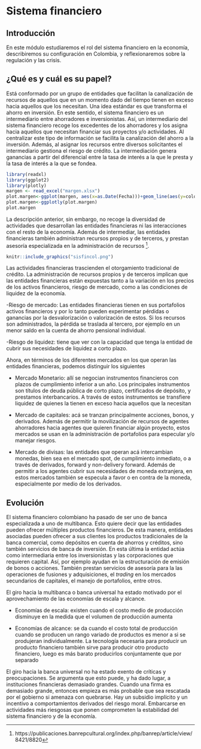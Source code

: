 # Sistema financiero

## Introducción 

En este módulo estudiaremos el rol del sistema financiero en la economía, describiremos su configuración en Colombia, y reflexionaremos sobre la regulación y las crisis.

## ¿Qué es y cuál es su papel?

Está conformado por un grupo de entidades que facilitan la canalización de recursos de aquellos que en un momento dado del tiempo tienen en exceso hacia aquellos que los necesitan. Una idea estándar es que transforma el ahorro en inversión. En este sentido, el sistema financiero es un intermediario entre ahorradores e inversionistas. Así, un intermediario del sistema financiero recoge los excedentes de los ahorradores y los asigna hacia aquellos que necesitan financiar sus proyectos y/o actividades. Al centralizar este tipo de información se facilita la canalización del ahorro a la inversión. Además, al asignar los recursos entre diversos solicitantes el intermediario gestiona el riesgo de crédito. La intermediación genera ganancias a partir del diferencial entre la tasa de interés a la que le presta y la tasa de interés a la que se fondea. 

```r
library(readxl)
library(ggplot2)
library(plotly)
margen <- read_excel("margen.xlsx")
plot.margen<-ggplot(margen, aes(x=as.Date(Fecha)))+geom_line(aes(y=colocacion,colour="Colocación"))+geom_line(aes(y=dtf90,colour="Captación"))+scale_color_manual("",breaks=c("Colocación","Captación"),values=c("Colocación"="black","Captación"="#CC0000"))+xlab("Fecha")+ylab("Tasa")+theme_bw() 
plot.margen<-ggplotly(plot.margen)
plot.margen


```

La descripción anterior, sin embargo, no recoge la diversidad de actividades que desarrollan las entidades financieras ni las interacciones con el resto de la economía. Además de intermediar, las entidades financieras también administran recursos propios y de terceros, y prestan asesoría especializada en la administración de recursos ^[https://publicaciones.banrepcultural.org/index.php/banrep/article/view/8421/8820]. 

```r
knitr::include_graphics("sisfincol.png")
```

Las actividades financieras trascienden el otorgamiento tradicional de crédito. La administración de recursos propios y de terceros implican que las entidades financieras están expuestas tanto a la variación en los precios de los activos financieros, riesgo de mercado, como a las condiciones de liquidez de la economía.

-Riesgo de mercado: Las entidades financieras tienen en sus portafolios activos financieros y por lo tanto pueden experimentar pérdidas o ganancias por la desvalorización o valorización de estos. Si los recursos son administrados, la pérdida se traslada al tercero, por ejemplo en un menor saldo en la cuenta de ahorro pensional individual. 

-Riesgo de liquidez: tiene que ver con la capacidad que tenga la entidad de cubrir sus necesidades de liquidez a corto plazo. 

Ahora, en términos de los diferentes mercados en los que operan las entidades financieras, podemos distinguir los siguientes

- Mercado Monetario: allí se negocian instrumentos financieros con plazos de cumplimiento inferior a un      año. Los principales instrumentos son títulos de deuda pública de corto plazo, certificados de depósito,   y prestamos interbancarios. A través de estos instrumentos se transfiere liquidez de quienes la tienen en   exceso hacia aquellos que la necesitan

- Mercado de capitales: acá se tranzan principalmente acciones, bonos, y derivados. Además de permitir la    movilización de recursos de agentes ahorradores hacia agentes que quieren financiar algún proyecto, estos   mercados se usan en la administración de portafolios para especular y/o manejar riesgos. 

- Mercado de divisas: las entidades que operan acá intercambian monedas, bien sea en el mercado spot, de     cumplimiento inmediato, o a través de derivados, forward y non-delivery forward. Además de permitir a los   agentes cubrir sus necesidades de moneda extranjera, en estos mercados también se especula a favor o en    contra de la moneda, especialmente por medio de los derivados. 

## Evolución


El sistema financiero colombiano ha pasado de ser uno de banca especializada a uno de multibanca. Esto quiere decir que las entidades pueden ofrecer múltiples productos financieros. De esta manera, entidades asociadas pueden ofrecer a sus clientes los productos tradicionales de la banca comercial, como depósitos en cuenta de ahorros y créditos, sino también servicios de banca de inversión. En esta última la entidad actúa como intermediaria entre los inversionistas y las corporaciones que requieren capital. Así, por ejemplo ayudan en la estructuración de emisión de bonos o acciones. También prestan servicios de asesoría para la las operaciones de fusiones y adquisiciones, el *trading* en los mercados secundarios de capitales, el manejo de portafolios, entre otros. 

El giro hacia la multibanca o banca universal ha estado motivado por el aprovechamiento de las economías de escala y alcance. 

- Economías de escala: existen cuando el costo medio de producción disminuye en la medida que el volumen de producción aumenta

- Economías de alcance: se da cuando el costo total de producción cuando se producen un rango variado de productos es menor a si se produjeran individualmente. La tecnología necesaria para producir un producto financiero también sirve para producir otro producto financiero, luego es más barato producirlos conjuntamente que por separado

El giro hacia la banca universal no ha estado exento de críticas y preocupaciones. Se argumenta que esto puede, y ha dado lugar, a instituciones financieras demasiado grandes. Cuando una firma es demasiado grande, entonces empieza es más probable que sea rescatada por el gobierno si amenaza con quebrarse. Hay un subsidio implícito y un incentivo a comportamientos derivados del riesgo moral. Embarcarse en actividades más riesgosas que ponen comprometen la estabilidad del sistema financiero y de la economía.
